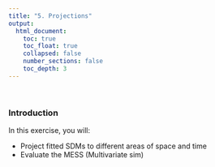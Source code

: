 ```yaml
---
title: "5. Projections"
output:
  html_document:
    toc: true
    toc_float: true
    collapsed: false
    number_sections: false
    toc_depth: 3
---
```


$~$

### Introduction

In this exercise, you will:

- Project fitted SDMs to different areas of space and time
- Evaluate the MESS (Multivariate sim)
